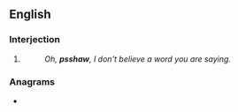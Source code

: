 ==English==

===Interjection===
{{en-interj}}

# {{altform|pshaw|lang=en}}
#: ''Oh, '''psshaw''', I don't believe a word you are saying.''

===Anagrams===
* {{anagrams|en|a=ahpssw|pshaws}}